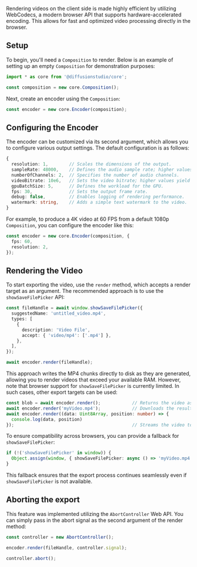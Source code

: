 Rendering videos on the client side is made highly efficient by utilizing WebCodecs, a modern browser API that supports hardware-accelerated encoding. This allows for fast and optimized video processing directly in the browser.

## Setup

To begin, you'll need a `Composition` to render. Below is an example of setting up an empty `Composition` for demonstration purposes:

```typescript
import * as core from '@diffusionstudio/core';

const composition = new core.Composition();
```

Next, create an encoder using the `Composition`:

```typescript
const encoder = new core.Encoder(composition);
```

## Configuring the Encoder

The encoder can be customized via its second argument, which allows you to configure various output settings. The default configuration is as follows:

```typescript
{
  resolution: 1,        // Scales the dimensions of the output.
  sampleRate: 48000,    // Defines the audio sample rate; higher values improve audio quality.
  numberOfChannels: 2,  // Specifies the number of audio channels.
  videoBitrate: 10e6,   // Sets the video bitrate; higher values yield better quality.
  gpuBatchSize: 5,      // Defines the workload for the GPU.
  fps: 30,              // Sets the output frame rate.
  debug: false,         // Enables logging of rendering performance.
  watermark: string,    // Adds a simple text watermark to the video.
}
```

For example, to produce a 4K video at 60 FPS from a default 1080p `Composition`, you can configure the encoder like this:

```typescript
const encoder = new core.Encoder(composition, {
  fps: 60,
  resolution: 2,
});
```

## Rendering the Video

To start exporting the video, use the `render` method, which accepts a render target as an argument. The recommended approach is to use the `showSaveFilePicker` API:

```typescript
const fileHandle = await window.showSaveFilePicker({
  suggestedName: 'untitled_video.mp4',
  types: [
    {
      description: 'Video File',
      accept: { 'video/mp4': ['.mp4'] },
    },
  ],
});

await encoder.render(fileHandle);
```

This approach writes the MP4 chunks directly to disk as they are generated, allowing you to render videos that exceed your available RAM. However, note that browser support for `showSaveFilePicker` is currently limited. In such cases, other export targets can be used:

```typescript
const blob = await encoder.render();            // Returns the video as a Blob.
await encoder.render('myVideo.mp4');            // Downloads the result with a specified name.
await encoder.render((data: Uint8Array, position: number) => {
  console.log(data, position)
});                                             // Streams the video to a callback.
```

To ensure compatibility across browsers, you can provide a fallback for `showSaveFilePicker`:

```typescript
if (!('showSaveFilePicker' in window)) {
  Object.assign(window, { showSaveFilePicker: async () => 'myVideo.mp4' });
}
```

This fallback ensures that the export process continues seamlessly even if `showSaveFilePicker` is not available.

## Aborting the export

This feature was implemented utilizing the `AbortController` Web API. You can simply pass in the abort signal as the second argument of the render method:

```typescript
const controller = new AbortController();

encoder.render(fileHandle, controller.signal);

controller.abort();
```
